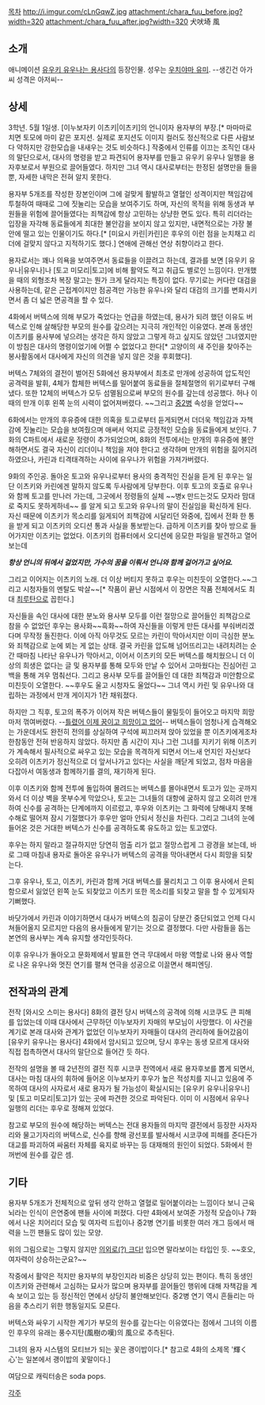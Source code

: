 [[목차]]
http://i.imgur.com/cLnGqwZ.jpg
attachment:/chara_fuu_before.jpg?width=320 attachment:/chara_fuu_after.jpg?width=320
犬吠埼 風

== 소개 ==
애니메이션 [[유우키 유우나는 용사다]]의 등장인물. 성우는 [[우치야마 유미]]. 
--생긴건 아가씨 성격은 아저씨--
== 상세 ==
3학년. 5월 1일생. [이누보자키 이츠키|이츠키]의 언니이자 용자부의 부장.[* 마마마로 치면 토모에 마미 같은 포지션. 실제로 포지션도 이미지 컬러도 정신적으로 다른 사람보다 약하지만 강한모습을 내새우는 것도 비슷하다.] 작중에서 인류를 이끄는 조직인 대사의 말단으로서, 대사의 명령을 받고 파견되어 용자부를 만들고 유우키 유우나 일행을 용자후보로서 부원으로 끌어들였다. 하지만 그녀 역시 대사로부터는 한정된 설명만을 들을 뿐, 자세한 내막은 전혀 알지 못한다.

용자부 5개조를 작성한 장본인이며 그에 걸맞게 활발하고 열혈인 성격이지만 책임감에 투철하여 때때로 그에 짓눌리는 모습을 보여주기도 하며, 자신의 목적을 위해 동생과 부원들을 위험에 끌어들였다는 죄책감에 항상 고민하는 상냥한 면도 있다. 특히 리더라는 입장을 자각해 동료들에게 최대한 불안감을 보이지 않고 있지만, 내면적으로는 가장 불안에 떨고 있는 인물이기도 하다.[* [미요시 카린|카린]은 후우의 이런 점을 눈치채고 리더에 걸맞지 않다고 지적하기도 했다.] 연애에 관해선 연상 취향이라고 한다.

용자로서는 꽤나 의욕을 보여주면서 동료들을 이끌려고 하는데, 결과를 보면 [유우키 유우나|유우나]나 [토고 미모리|토고]에 비해 활약도 적고 취급도 별로인 느낌이다. 만개했을 때의 외형조차 복장 말고는 뭔가 크게 달라지는 특징이 없다. 무기로는 커다란 대검을 사용하는데, 같은 근접계이지만 점공격만 가능한 유우나와 달리 대검의 크기를 변화시키면서 좀 더 넓은 면공격을 할 수 있다. 

4화에서 버텍스에 의해 부모가 죽었다는 언급을 하였는데, 용사가 되려 했던 이유도 버텍스로 인해 살해당한 부모의 원수를 갚으려는 지극히 개인적인 이유였다. 본래 동생인 이츠키를 용사부에 넣으려는 생각은 하지 않았고 그렇게 하고 싶지도 않았던 그녀였지만 이 방침은 대사의 명령이었기에 어쩔 수 없었다고 한다[* 고양이의 새 주인을 찾아주는 봉사활동에서 대사에게 자신의 의견을 넣지 않은 것을 후회했다]. 

버텍스 7체와의 결전이 벌어진 5화에선 용자부에서 최초로 만개에 성공하여 압도적인 공격력을 발휘, 4체가 합체한 버텍스를 밀어붙여 동료들을 절체절명의 위기로부터 구해냈다. 또한 12체의 버텍스가 모두 섬멸됨으로써 부모의 원수를 갚는데 성공했다. 허나 이때의 만개 이후 왼쪽 눈의 시력이 없어져버렸다. ~~그리고 [[중2병]] 속성을 얻었다~~

6화에서는 만개의 후유증에 대한 의혹을 토고로부터 듣게되면서 더더욱 책임감과 자책감에 짓눌리는 모습을 보여줬으며 애써서 억지로 긍정적인 모습을 동료들에게 보인다. 
7화의 C파트에서 새로운 정령이 추가되었으며, 8화의 전투에서는 만개의 후유증에 불안해하면서도 결국 자신이 리더이니 책임을 져야 한다고 생각하며 만개의 위험을 짊어지려 하였으나, 카린과 티격태격하는 사이에 유우나가 위험을 가져가버렸다.

9화의 주인공. 돌아온 토고와 유우나로부터 용사의 충격적인 진실을 듣게 된 후우는 일단 이츠키와 카린에겐 말하지 않도록 두사람에게 당부한다. 이후 토고의 호출로 유우나와 함께 토고를 만나러 가는데, 그곳에서 정령들의 실체 ~~병x 만드는것도 모자라 맘대로 죽지도 못하게하네~~ 를 알게 되고 토고와 유우나의 말이 진실임을 확신하게 된다. 자신 때문에 이츠키가 목소리를 잃게되어 죄책감에 시달리던 와중에, 집에서 전화 한 통을 받게 되고 이츠키의 오디션 통과 사실을 통보받는다. 급하게 이츠키를 찾아 방으로 들어가지만 이츠키는 없었다. 이츠키의 컴퓨터에서 오디션에 응모한 파일을 발견하고 열어 보는데

'''''항상 언니의 뒤에서 걸었지만, 가수의 꿈을 이뤄서 언니와 함께 걸어가고 싶어요.'''''

그리고 이어지는 이츠키의 노래. 더 이상 버티지 못하고 후우는 미친듯이 오열한다.~~그리고 시청자들의 멘탈도 박살~~[* 작품이 끝난 시점에서 이 장면은 작품 전체에서도 최대 [[최루탄]]으로 꼽힌다.]

자신들을 속인 대사에 대한 분노와 용사부 모두를 이런 절망으로 끌어들인 죄책감으로 참을 수 없었던 후우는 용사화~~흑화~~하여 자신들을 이렇게 만든 대사를 부숴버리겠다며 무작정 돌진한다. 이에 아직 아무것도 모르는 카린이 막아서지만 이미 극심한 분노와 죄책감으로 눈에 뵈는 게 없는 상태. 결국 카린을 압도해 넘어뜨리고는 내려치려는 순간 때마침 나타난 유우나가 막아서고, 이어서 이츠키의 모든 버텍스를 해치웠으니 더 이상의 희생은 없다는 글 및 용자부를 통해 모두와 만날 수 있어서 고마웠다는 진심어린 고백을 통해 겨우 멈춰선다. 그리고 용사부 모두를 끌어들인 데 대한 죄책감과 미안함으로 미친듯이 오열한다. ~~후우도 울고 시청자도 울었다~~ 
그녀 역시 카린 및 유우나와 대립하는 과정에서 만개 게이지가 1칸 채워졌다.

하지만 그 직후, 토고의 폭주가 이어져 작은 버텍스들이 물밀듯이 들어오고 마지막 희망마저 꺾여버렸다. --[[틀렸어 이제 꿈이고 희망이고 없어]]-- 
버텍스들이 엄청나게 습격해오는 가운데서도 완전히 전의를 상실하여 구석에 찌끄러져 앉아 있었을 뿐 이츠키에게조차 한참동안 전혀 반응하지 않았다. 하지만 좀 시간이 지나 그런 그녀를 지키기 위해 이츠키가 계속해서 필사적으로 싸우고 있는 모습을 목격하게 되면서 어느새 언지인 자신보다 오히려 이츠키가 정신적으로 더 앞서나가고 있다는 사실을 깨닫게 되었고, 점차 마음을 다잡아서 여동생과 함께하기를 결의, 재기하게 된다.

이후 이츠키와 함께 전투에 돌입하여 몰려드는 버텍스를 몰아내면서 토고가 있는 곳까지 와서 더 이상 벽을 못부수게 막았으나, 토고는 그녀들의 대항에 굴하지 않고 오히려 만개하여 신수를 공격하는 단계에까지 이르렀고, 후우와 이츠키는 그 화력에 당해내지 못해 수해로 떨어져 잠시 기절했다가 후우만 얼마 안되서 정신을 차린다. 그리고 그녀의 눈에 들어온 것은 거대한 버텍스가 신수를 공격하도록 유도하고 있는 토고였다.

후우는 하지 말라고 절규하지만 당연히 멈출 리가 없고 절망스럽게 그 광경을 보는데, 바로 그때 마침내 용자로 돌아온 유우나가 버텍스의 공격을 막아내면서 다시 희망을 되찾는다.

그후 유우나, 토고, 이츠키, 카린과 함께 거대 버텍스를 물리치고 그 이후 용사에서 은퇴함으로서 잃었던 왼쪽 눈도 되찾았고 이츠키 또한 목소리를 되찾고 말을 할 수 있게되자 기뻐했다.

바닷가에서 카린과 이야기하면서 대사가 버텍스의 침공이 당분간 중단되었고 언제 다시 쳐들어올지 모르지만 다음의 용사들에게 맡기는 것으로 결정했다. 다만 사람들을 돕는 본연의 용사부는 계속 유지할 생각인듯하다. 

이후 유우나가 돌아오고 문화제에서 발표한 연극 무대에서 마왕 역할로 나와 용사 역할로 나온 유우나와 멋진 연기를 펼쳐 연극을 성공으로 이끌면서 해피엔딩.

== 전작과의 관계 ==
전작 [와시오 스미는 용사다] 8화의 결전 당시 버텍스의 공격에 의해 시코쿠도 큰 피해를 입었는데 이때 대사에서 근무하던 이누보자키 자매의 부모님이 사망했다. 이 사건을 계기로 본래 대사와 관계가 없었던 이누보자키 자매들이 대사의 관리하에 들어갔음이 [유우키 유우나는 용사다] 4화에서 암시되고 있으며, 당시 후우는 동생 모르게 대사와 직접 접촉하면서 대사의 말단으로 들어간 듯 하다.

전작의 설명을 볼 때 2년전의 결전 직후 시코쿠 전역에서 새로 용자후보를 뽑게 되면서, 대사는 마침 대사의 휘하에 들어온 이누보자키 후우가 높은 적성치를 지니고 있음에 주목하여 대사의 사자로서 새로 용자가 될 가능성이 확실시되는 [유우키 유우나|유우나] 및 [토고 미모리|토고]가 있는 곳에 파견한 것으로 파악된다. 이미 이 시점에서 유우나 일행의 리더는 후우로 정해져 있었다.

참고로 부모의 원수에 해당하는 버텍스는 전대 용자들의 마지막 결전에서 등장한 사자자리와 물고기자리의 버텍스로, 신수를 향해 광선포를 발사해서 시코쿠에 피해를 준다든가 대교를 파괴하여 싸움터 자체를 육지로 바꾸는 등 대재해의 원인이 되었다. 5화에서 한꺼번에 원수를 갚은 셈.

== 기타 ==
용자부 5개조가 전체적으로 앞뒤 생각 안하고 열혈로 밀어붙이라는 느낌이다 보니 근육뇌라는 인식이 은연중에 팬들 사이에 퍼졌다. 다만 4화에서 보여준 가정적 모습이나 7화에서 나온 치어리더 모습 및 여자력 드립이나 중2병 연기를 비롯한 여러 개그 등에서 매력을 느낀 팬들도 많이 있는 모양.

위의 그림으로는 그렇지 않지만 [http://bbs2.ruliweb.daum.net/gaia/do/ruliweb/family/1360/read?articleId=1628921&bbsId=G003&itemId=15&pageIndex=1 의외로(?) 크다!] 입으면 말라보이는 타입인 듯. ~~호오, 여자력이 상승하는군요?~~

작중에서 활약은 적지만 용자부의 부장인지라 비중은 상당히 있는 편이다. 특히 동생인 이츠키와 관련해서 고심하는 묘사가 많으며 용자부를 끌어들인 행위에 대해 자책감을 계속 보이고 있는 등 정신적인 면에서 상당히 불안해보인다. 중2병 연기 역시 흔들리는 마음을 추스리기 위한 행동일지도 모른다.

버텍스와 싸우기 시작한 계기가 부모의 원수를 갚는다는 이유였다는 점에서 그녀의 이름인 후우의 유래는 풍수지탄(風樹の嘆)의 風으로 추측된다.

그녀의 용자 시스템의 모티브가 되는 꽃은 괭이밥이다.[* 참고로 4화의 소제목 '輝く心'는 일본에서 괭이밥의 꽃말이다.]

여담으로 캐릭터송은 soda pops.

[[각주]]

